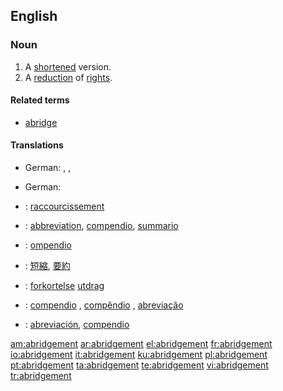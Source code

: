 ==English==

===Noun===
{{en-noun}}

# A [[shortened]] version.
# A [[reduction]] of [[rights]].

====Related terms====
*[[abridge]]

====Translations====
{{trans-top|A shortened version.}}
* German: {{t+|de|Auszug|m}}, {{t+|de|Kurzfassung|f}}, {{t+|de|Kurzform|f}}
{{trans-mid}}
{{trans-bottom}}

{{trans-top|A reduction of rights.}}
* German: {{t+|de|Kürzung|f}}
{{trans-mid}}
{{trans-bottom}}

{{checktrans-top}}
*{{ttbc|French}}: [[raccourcissement]]
*{{ttbc|Interlingua}}: [[abbreviation]],  [[compendio]], [[summario]]
*{{ttbc|Italian}}: [[ompendio]]
{{trans-mid}}
*{{ttbc|Japanese}}: [[短縮]], [[要約]]
*{{ttbc|Norwegian}}: [[forkortelse]]  {{c}} [[utdrag]] {{n}}
*{{ttbc|Portuguese}}: [[compendio]] {{m}}, [[compêndio]] {{m}}, [[abreviação]] {{f}}
*{{ttbc|Spanish}}: [[abreviación]], [[compendio]] {{m}}
{{trans-bottom}}

[[am:abridgement]]
[[ar:abridgement]]
[[el:abridgement]]
[[fr:abridgement]]
[[io:abridgement]]
[[it:abridgement]]
[[ku:abridgement]]
[[pl:abridgement]]
[[pt:abridgement]]
[[ta:abridgement]]
[[te:abridgement]]
[[vi:abridgement]]
[[tr:abridgement]]